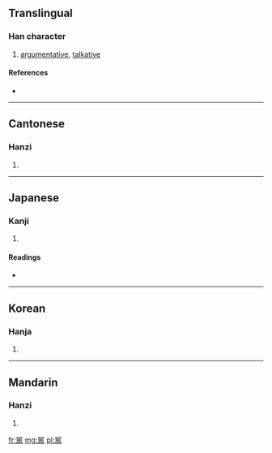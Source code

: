 ==Translingual==

===Han character===
{{Han char|rn=30|rad=口|as=15|sn=18|four=6666<sub>1</sub>|canj=口口尸中口 (RRSLR)}}

# [[argumentative]], [[talkative]]

====References====
* {{Han ref|kx=0212.430|dkj=04518|dj=0435.260|hdz=10699.190|uh=569A|ud=22170|bh=EFBD|bd=61373}}

----

==Cantonese==

===Hanzi===
{{yue-hanzi|jyut=|y=ngan4}}

# {{defn|Cantonese|sort=口15}}

----

==Japanese==

===Kanji===
{{ja-kanji|grade=|rs=口15}}

# {{defn|Japanese|sort=口15}}

====Readings====
* {{ja-readings|on=[[ぎん]] (gin), [[ごん]] (gon), [[がん]] (gan), [[げん]] (gen)|kun=[[わるい]] (warui), [[おろか]] (oroka), [[つれない]] (tsurenai)}}

----

==Korean==

===Hanja===
{{ko-hanja|hangeul=은|rv=eun|mr=ŭn}}

# {{defn|Korean|sort=口15}}

----

==Mandarin==

===Hanzi===
{{cmn-hanzi|pin=[[yín]] ([[yin2]])|wg=yin<sup>2</sup>}}

# {{defn|Mandarin|sort=口15}}

[[fr:嚚]]
[[mg:嚚]]
[[pl:嚚]]